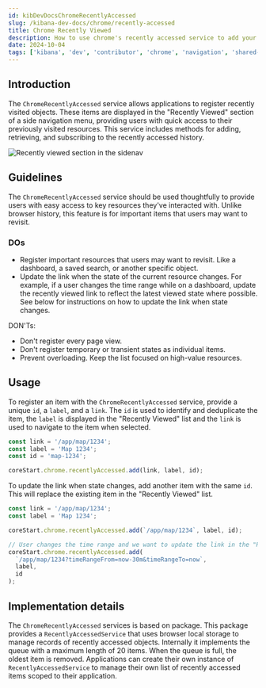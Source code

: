 ```yaml
---
id: kibDevDocsChromeRecentlyAccessed
slug: /kibana-dev-docs/chrome/recently-accessed
title: Chrome Recently Viewed
description: How to use chrome's recently accessed service to add your links to the recently viewed list in the side navigation.
date: 2024-10-04
tags: ['kibana', 'dev', 'contributor', 'chrome', 'navigation', 'shared-ux']
---
```


## Introduction

The `ChromeRecentlyAccessed` service allows applications to register recently visited objects. These items are displayed in the "Recently Viewed" section of a side navigation menu, providing users with quick access to their previously visited resources. This service includes methods for adding, retrieving, and subscribing to the recently accessed history.

![Recently viewed section in the sidenav](./chrome_recently_accessed.png)

## Guidelines

The `ChromeRecentlyAccessed` service should be used thoughtfully to provide users with easy access to key resources they've interacted with. Unlike browser history, this feature is for important items that users may want to revisit.

### DOs

- Register important resources that users may want to revisit. Like a dashboard, a saved search, or another specific object.
- Update the link when the state of the current resource changes. For example, if a user changes the time range while on a dashboard, update the recently viewed link to reflect the latest viewed state where possible. See below for instructions on how to update the link when state changes.

DON'Ts:

- Don't register every page view.
- Don't register temporary or transient states as individual items.
- Prevent overloading. Keep the list focused on high-value resources.

## Usage

To register an item with the `ChromeRecentlyAccessed` service, provide a unique `id`, a `label`, and a `link`. The `id` is used to identify and deduplicate the item, the `label` is displayed in the "Recently Viewed" list and the `link` is used to navigate to the item when selected.

```ts
const link = '/app/map/1234';
const label = 'Map 1234';
const id = 'map-1234';

coreStart.chrome.recentlyAccessed.add(link, label, id);
```

To update the link when state changes, add another item with the same `id`. This will replace the existing item in the "Recently Viewed" list.

```ts
const link = '/app/map/1234';
const label = 'Map 1234';

coreStart.chrome.recentlyAccessed.add(`/app/map/1234`, label, id);

// User changes the time range and we want to update the link in the "Recently Viewed" list
coreStart.chrome.recentlyAccessed.add(
  `/app/map/1234?timeRangeFrom=now-30m&timeRangeTo=now`,
  label,
  id
);
```

## Implementation details

The `ChromeRecentlyAccessed` services is based on <DocLink id="kibKbnRecentlyAccessedPluginApi" text="@kbn/recently-accessed"/> package. This package provides a `RecentlyAccessedService` that uses browser local storage to manage records of recently accessed objects. Internally it implements the queue with a maximum length of 20 items. When the queue is full, the oldest item is removed.
Applications can create their own instance of `RecentlyAccessedService` to manage their own list of recently accessed items scoped to their application.
